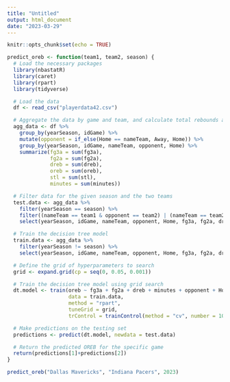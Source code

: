 ```yaml
---
title: "Untitled"
output: html_document
date: "2023-03-29"
---
```


```r
knitr::opts_chunk$set(echo = TRUE)
```

```r
predict_oreb <- function(team1, team2, season) {
  # Load the necessary packages
  library(nbastatR)
  library(caret)
  library(rpart)
  library(tidyverse)

  # Load the data
  df <- read_csv("playerdata42.csv")

  # Aggregate the data by game and team, and calculate total rebounds and other stats
  agg_data <- df %>%
    group_by(yearSeason, idGame) %>%
    mutate(opponent = if_else(Home == nameTeam, Away, Home)) %>%
    group_by(yearSeason, idGame, nameTeam, opponent, Home) %>%
    summarize(fg3a = sum(fg3a),
              fg2a = sum(fg2a),
              dreb = sum(dreb),
              oreb = sum(oreb),
              stl = sum(stl),
              minutes = sum(minutes))

  # Filter data for the given season and the two teams
  test.data <- agg_data %>%
    filter(yearSeason == season) %>%
    filter((nameTeam == team1 & opponent == team2) | (nameTeam == team2 & opponent == team1)) %>%
    select(yearSeason, idGame, nameTeam, opponent, Home, fg3a, fg2a, dreb, oreb, minutes, stl)

  # Train the decision tree model
  train.data <- agg_data %>%
    filter(yearSeason != season) %>%
    select(yearSeason, idGame, nameTeam, opponent, Home, fg3a, fg2a, dreb, oreb, minutes, stl)

  # Define the grid of hyperparameters to search
  grid <- expand.grid(cp = seq(0, 0.05, 0.001))

  # Train the decision tree model using grid search
  dt.model <- train(oreb ~ fg3a + fg2a + dreb + minutes + opponent + Home, 
                    data = train.data, 
                    method = "rpart", 
                    tuneGrid = grid,
                    trControl = trainControl(method = "cv", number = 10))

  # Make predictions on the testing set
  predictions <- predict(dt.model, newdata = test.data)

  # Return the predicted OREB for the specific game
  return(predictions[1]+predictions[2])
}

```

```r
predict_oreb("Dallas Mavericks", "Indiana Pacers", 2023)
```



